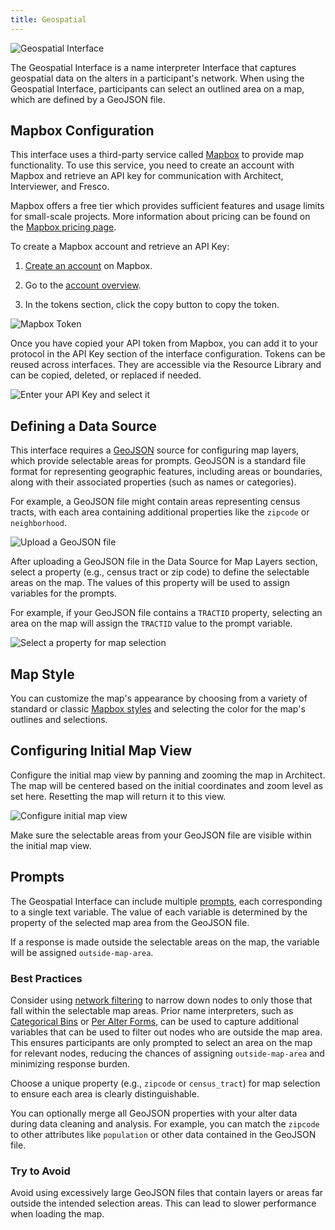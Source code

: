 ```yaml
---
title: Geospatial
---
```


<InterfaceSummary>

![Geospatial Interface](/assets/img/interface-documentation/geospatial/geospatial.png)

<InterfaceMeta type="Name Interpreter" creates="Geospatial attribute data by allowing the user to select areas on a map" usesprompts="true">

</InterfaceMeta>

</InterfaceSummary>

The Geospatial Interface is a name interpreter Interface that captures geospatial data on the alters in a participant's network.
When using the Geospatial Interface, participants can select an outlined area on a map, which are defined by a GeoJSON file.


## Mapbox Configuration

This interface uses a third-party service called [Mapbox](https://www.mapbox.com/) to provide map functionality.
To use this service, you need to create an account with Mapbox and retrieve an API key for communication with Architect, Interviewer, and Fresco.

<TipBox>

Mapbox offers a free tier which provides sufficient features and usage limits for small-scale projects. More information about pricing can be found on the [Mapbox pricing page](https://www.mapbox.com/pricing).

</TipBox>

To create a Mapbox account and retrieve an API Key:

1. [Create an account](https://account.mapbox.com/auth/signup/) on Mapbox.

2. Go to the [account overview](https://console.mapbox.com/).

3. In the tokens section, click the copy button to copy the token.

![Mapbox Token](/assets/img/interface-documentation/geospatial/mapbox-token.png)

Once you have copied your API token from Mapbox, you can add it to your protocol in the API Key section of the interface configuration.
Tokens can be reused across interfaces. They are accessible via the Resource Library and can be copied, deleted, or replaced if needed.

![Enter your API Key and select it](/assets/img/interface-documentation/geospatial/upload-api-key.png)


## Defining a Data Source
This interface requires a [GeoJSON](https://geojson.org/) source for configuring map layers, which provide selectable areas for prompts. GeoJSON is a standard file format for representing geographic features, including areas or boundaries, along with their associated properties (such as names or categories).

For example, a GeoJSON file might contain areas representing census tracts, with each area containing additional properties like the `zipcode` or `neighborhood`.

![Upload a GeoJSON file](/assets/img/interface-documentation/geospatial/geojson.png)

After uploading a GeoJSON file in the Data Source for Map Layers section, select a property (e.g., census tract or zip code) to define the selectable areas on the map. The values of this property will be used to assign variables for the prompts.

For example, if your GeoJSON file contains a `TRACTID` property, selecting an area on the map will assign the `TRACTID` value to the prompt variable.

![Select a property for map selection](/assets/img/interface-documentation/geospatial/selection-property.png)

## Map Style
You can customize the map's appearance by choosing from a variety of standard or classic [Mapbox styles](https://docs.mapbox.com/api/maps/styles/) and selecting the color for the map's outlines and selections.

## Configuring Initial Map View
Configure the initial map view by panning and zooming the map in Architect. The map will be centered based on the initial coordinates and zoom level as set here. Resetting the map will return it to this view.

![Configure initial map view](/assets/img/interface-documentation/geospatial/initial-map-view.png)
<TipBox danger>

Make sure the selectable areas from your GeoJSON file are visible within the initial map view.

</TipBox>

## Prompts

The Geospatial Interface can include multiple [prompts](/en/desktop/key-concepts/prompts), each corresponding to a single text variable.
The value of each variable is determined by the property of the selected map area from the GeoJSON file.

If a response is made outside the selectable areas on the map, the variable will be assigned `outside-map-area`.

### Best Practices

<GoodPractice>

Consider using [network filtering](/en/desktop/key-concepts/network-filtering) to narrow down nodes to only those that fall within the
selectable map areas. Prior name interpreters, such as [Categorical Bins](/en/desktop/interface-documentation/categorical-bin) or [Per Alter Forms](/en/desktop/interface-documentation/per-alter-form), can be used to
capture additional variables that can be used to filter out nodes who are outside the map area. This ensures participants are only prompted to select an area on the map for relevant nodes,
reducing the chances of assigning `outside-map-area` and minimizing response burden.

</GoodPractice>

<GoodPractice>

Choose a unique property (e.g., `zipcode` or `census_tract`) for map selection to ensure each area is clearly distinguishable.

</GoodPractice>

<GoodPractice>

You can optionally merge all GeoJSON properties with your alter data during data cleaning and analysis. For example, you can match the `zipcode` to other attributes like `population` or other data contained in the GeoJSON file. 

</GoodPractice>

### Try to Avoid

<BadPractice>

Avoid using excessively large GeoJSON files that contain layers or areas far outside the intended selection areas. This can lead to slower performance when loading the map.

</BadPractice>